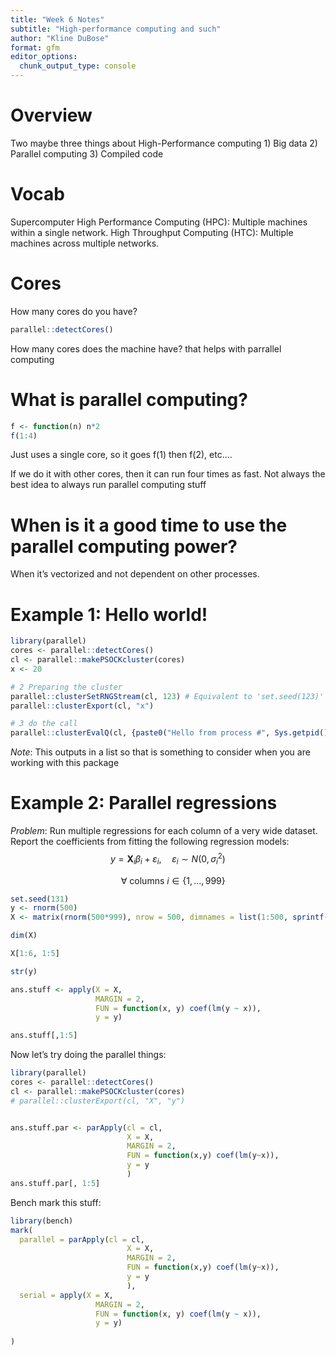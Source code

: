 ```yaml
---
title: "Week 6 Notes"
subtitle: "High-performance computing and such"
author: "Kline DuBose"
format: gfm
editor_options: 
  chunk_output_type: console
---
```


# Overview
Two maybe three things about High-Performance computing
1) Big data
2) Parallel computing
3) Compiled code

# Vocab
Supercomputer
High Performance Computing (HPC): Multiple machines within a single network.
High Throughput Computing (HTC): Multiple machines across multiple networks.

# Cores
How many cores do you have?
```r
parallel::detectCores()
```

How many cores does the machine have? that helps with parrallel computing

# What is parallel computing?
```r
f <- function(n) n*2
f(1:4)
```
Just uses a single core, so it goes f(1) then f(2), etc....


If we do it with other cores, then it can run four times as fast. Not always the best idea to always run parallel computing stuff

# When is it a good time to use the parallel computing power?
When it's vectorized and not dependent on other processes.

# Example 1: Hello world!
```r
library(parallel)
cores <- parallel::detectCores()
cl <- parallel::makePSOCKcluster(cores)
x <- 20

# 2 Preparing the cluster
parallel::clusterSetRNGStream(cl, 123) # Equivalent to 'set.seed(123)'
parallel::clusterExport(cl, "x")

# 3 do the call
parallel::clusterEvalQ(cl, {paste0("Hello from process #", Sys.getpid(), ". I see x and it is equal to ", x)})
```

*Note*: This outputs in a list so that is something to consider when you are working with this package

# Example 2: Parallel regressions
*Problem*: Run multiple regressions for each column of a very wide dataset. Report the \beta coefficients from fitting the following regression models:
$$
y = \textbf{X}_i \beta_i + \varepsilon_i, \quad \varepsilon_i \sim N(0, \sigma^2_i)
$$

$$
\quad\forall \text{ columns } i \in \{1, ..., 999\}
$$
```r
set.seed(131)
y <- rnorm(500)
X <- matrix(rnorm(500*999), nrow = 500, dimnames = list(1:500, sprintf("x%03d", 1:999)))
```

```r
dim(X)
```

```r
X[1:6, 1:5]
```

```r
str(y)
```

```r
ans.stuff <- apply(X = X,
                   MARGIN = 2, 
                   FUN = function(x, y) coef(lm(y ~ x)), 
                   y = y)

ans.stuff[,1:5]
```

Now let's try doing the parallel things:
```r
library(parallel)
cores <- parallel::detectCores()
cl <- parallel::makePSOCKcluster(cores)
# parallel::clusterExport(cl, "X", "y")


ans.stuff.par <- parApply(cl = cl, 
                          X = X, 
                          MARGIN = 2, 
                          FUN = function(x,y) coef(lm(y~x)),
                          y = y
                          )
ans.stuff.par[, 1:5]
```

Bench mark this stuff:

```r
library(bench)
mark(
  parallel = parApply(cl = cl, 
                          X = X, 
                          MARGIN = 2, 
                          FUN = function(x,y) coef(lm(y~x)),
                          y = y
                          ),
  serial = apply(X = X,
                   MARGIN = 2, 
                   FUN = function(x, y) coef(lm(y ~ x)), 
                   y = y)
  
)
```

















